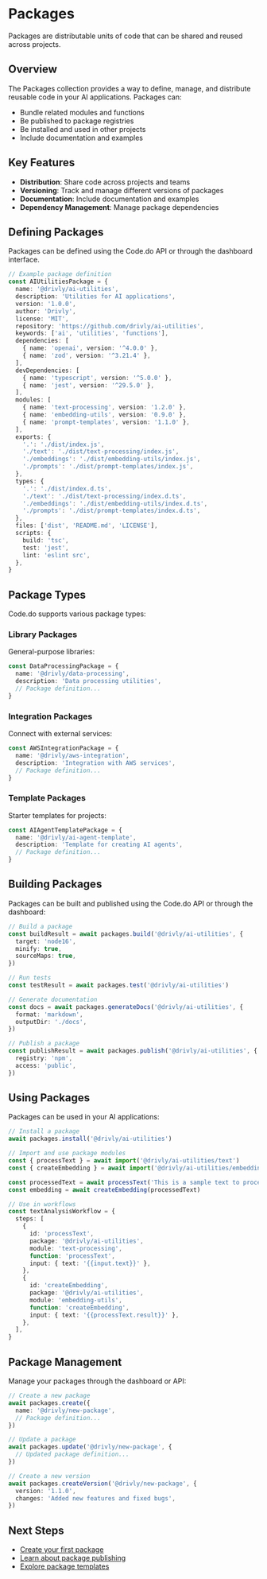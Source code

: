 # Packages

Packages are distributable units of code that can be shared and reused across projects.

## Overview

The Packages collection provides a way to define, manage, and distribute reusable code in your AI applications. Packages can:

- Bundle related modules and functions
- Be published to package registries
- Be installed and used in other projects
- Include documentation and examples

## Key Features

- **Distribution**: Share code across projects and teams
- **Versioning**: Track and manage different versions of packages
- **Documentation**: Include documentation and examples
- **Dependency Management**: Manage package dependencies

## Defining Packages

Packages can be defined using the Code.do API or through the dashboard interface.

```typescript
// Example package definition
const AIUtilitiesPackage = {
  name: '@drivly/ai-utilities',
  description: 'Utilities for AI applications',
  version: '1.0.0',
  author: 'Drivly',
  license: 'MIT',
  repository: 'https://github.com/drivly/ai-utilities',
  keywords: ['ai', 'utilities', 'functions'],
  dependencies: [
    { name: 'openai', version: '^4.0.0' },
    { name: 'zod', version: '^3.21.4' },
  ],
  devDependencies: [
    { name: 'typescript', version: '^5.0.0' },
    { name: 'jest', version: '^29.5.0' },
  ],
  modules: [
    { name: 'text-processing', version: '1.2.0' },
    { name: 'embedding-utils', version: '0.9.0' },
    { name: 'prompt-templates', version: '1.1.0' },
  ],
  exports: {
    '.': './dist/index.js',
    './text': './dist/text-processing/index.js',
    './embeddings': './dist/embedding-utils/index.js',
    './prompts': './dist/prompt-templates/index.js',
  },
  types: {
    '.': './dist/index.d.ts',
    './text': './dist/text-processing/index.d.ts',
    './embeddings': './dist/embedding-utils/index.d.ts',
    './prompts': './dist/prompt-templates/index.d.ts',
  },
  files: ['dist', 'README.md', 'LICENSE'],
  scripts: {
    build: 'tsc',
    test: 'jest',
    lint: 'eslint src',
  },
}
```

## Package Types

Code.do supports various package types:

### Library Packages

General-purpose libraries:

```typescript
const DataProcessingPackage = {
  name: '@drivly/data-processing',
  description: 'Data processing utilities',
  // Package definition...
}
```

### Integration Packages

Connect with external services:

```typescript
const AWSIntegrationPackage = {
  name: '@drivly/aws-integration',
  description: 'Integration with AWS services',
  // Package definition...
}
```

### Template Packages

Starter templates for projects:

```typescript
const AIAgentTemplatePackage = {
  name: '@drivly/ai-agent-template',
  description: 'Template for creating AI agents',
  // Package definition...
}
```

## Building Packages

Packages can be built and published using the Code.do API or through the dashboard:

```typescript
// Build a package
const buildResult = await packages.build('@drivly/ai-utilities', {
  target: 'node16',
  minify: true,
  sourceMaps: true,
})

// Run tests
const testResult = await packages.test('@drivly/ai-utilities')

// Generate documentation
const docs = await packages.generateDocs('@drivly/ai-utilities', {
  format: 'markdown',
  outputDir: './docs',
})

// Publish a package
const publishResult = await packages.publish('@drivly/ai-utilities', {
  registry: 'npm',
  access: 'public',
})
```

## Using Packages

Packages can be used in your AI applications:

```typescript
// Install a package
await packages.install('@drivly/ai-utilities')

// Import and use package modules
const { processText } = await import('@drivly/ai-utilities/text')
const { createEmbedding } = await import('@drivly/ai-utilities/embeddings')

const processedText = await processText('This is a sample text to process.')
const embedding = await createEmbedding(processedText)

// Use in workflows
const textAnalysisWorkflow = {
  steps: [
    {
      id: 'processText',
      package: '@drivly/ai-utilities',
      module: 'text-processing',
      function: 'processText',
      input: { text: '{{input.text}}' },
    },
    {
      id: 'createEmbedding',
      package: '@drivly/ai-utilities',
      module: 'embedding-utils',
      function: 'createEmbedding',
      input: { text: '{{processText.result}}' },
    },
  ],
}
```

## Package Management

Manage your packages through the dashboard or API:

```typescript
// Create a new package
await packages.create({
  name: '@drivly/new-package',
  // Package definition...
})

// Update a package
await packages.update('@drivly/new-package', {
  // Updated package definition...
})

// Create a new version
await packages.createVersion('@drivly/new-package', {
  version: '1.1.0',
  changes: 'Added new features and fixed bugs',
})
```

## Next Steps

- [Create your first package](/code/packages/create)
- [Learn about package publishing](/code/packages/publishing)
- [Explore package templates](/code/packages/templates)
